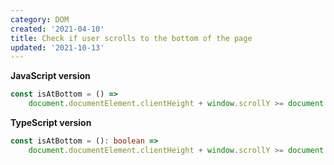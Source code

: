 ```yaml
---
category: DOM
created: '2021-04-10'
title: Check if user scrolls to the bottom of the page
updated: '2021-10-13'
---
```


**JavaScript version**

```js isAtBottom.js
const isAtBottom = () =>
    document.documentElement.clientHeight + window.scrollY >= document.documentElement.scrollHeight;
```

**TypeScript version**

```ts isAtBottom.ts
const isAtBottom = (): boolean =>
    document.documentElement.clientHeight + window.scrollY >= document.documentElement.scrollHeight;
```
